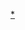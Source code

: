 {{navbox
|name  = 化学工程
|title =  [[化學工程]] 
|image = [[Image:PlatformHolly.jpg|170px]]
|bodyclass = hlist

|group1 = 历史
|list1 = 
*{{le|化学工程史|History of chemical engineering}}

|group2 = 概念
|list2 =
*[[質量平衡]]
*[[单元操作]]
*-{A|zh-cn:单元过程;zh-tw:[[单元过程|單元程序]];}-
*[[化学工程师]]
*-{A|zh-cn:化学过程;zh-tw:[[化学过程|化學程序]];}-

|group3 = [[单元操作]]
|list3 =
<!--*[[动量传递]]-->
*-{A|zh-cn:传热;zh-tw:[[传热|熱傳]];}-
*-{A|zh-cn:传质;zh-tw:[[传质|質傳]];}-
*[[单元操作|力学操作]]

|group4 =[[单元过程]]
|list4 =
*[[化學反應工程]]
*[[化学动力学]]
*[[化學程序建模]]
*[[化学工程|化学技术]]
*[[化學反應器]]

|group5 = 分支學科
|list5 =
*[[程序設計 (化工)|工艺流程设计]]
*[[流体力学]]
*[[化學工廠|化工厂设计]]
*[[化学热力学]]
*[[传输现象]]
*{{le|化学工程概要|Outline of chemical engineering|*更多*}}

|group6 = 工業應用
|list6 =
*[[石油煉製工業]]
*[[冶金工程]]
*[[食品工業]]

|group7 = 教育及書籍
|list7  = 
*[[輸送現象 (書)|輸送現象]]
**[[羅伯特·拜倫·柏德|柏德]]
*[[化學工程單元操作 (書)|化學工程單元操作]]
**[[沃倫·麥凱布|麥凱布]]
*[[佩里化學工程師手冊]]
**[[羅伯特·佩里|佩里]]

|group8 = 其他
|list8  =
*{{le|化学工程概要|Outline of chemical engineering}}
*{{le|化学工程条目索引|Index of chemical engineering articles}}
*{{le|化学工程师教育|Education for Chemical Engineers}}
*{{le|化学工程师列表|List of chemical engineers}}
*[[化学工程學会列表]]
*[[化学程序模拟器列表]]

|below = 
* {{icon|Category}}'''[[:Category:化学工程|化学工程分类]]'''
* {{icon|Portal}}'''[[Portal:工程|工程主题]]'''
}}<noinclude>

[[Category:化学工程|*]]
[[Category:化学工程导航模板| ]]
</noinclude>